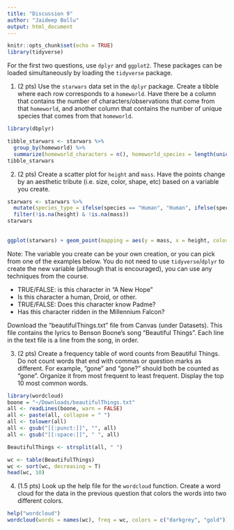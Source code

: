 ```yaml
---
title: "Discussion 9"
author: "Jaideep Bollu"
output: html_document
---
```


```r
knitr::opts_chunk$set(echo = TRUE)
library(tidyverse)
```

For the first two questions, use `dplyr` and `ggplot2`. These packages can be loaded simultaneously by loading the `tidyverse` package. 

1) (2 pts)  Use the `starwars` data set in the `dplyr` package. Create a tibble where each row corresponds to a `homeworld`.  Have there be a column that contains the number of characters/observations that come from that `homeworld`, and another column that contains the number of unique species that comes from that `homeworld`.

```r
library(dbplyr)

tibble_starwars <- starwars %>%
  group_by(homeworld) %>%
  summarize(homeworld_characters = n(), homeworld_species = length(unique(species)))
tibble_starwars
```

2) (2 pts) Create a scatter plot for `height` and `mass`.  Have the points change by an aesthetic tribute (i.e. size, color, shape, etc) based on a variable you create. 

```r
starwars <- starwars %>%
  mutate(species_type = ifelse(species == "Human", "Human", ifelse(species == "Droid", "Droid", "Other"))) %>%
  filter(!is.na(height) & !is.na(mass))
starwars
         
         
ggplot(starwars) + geom_point(mapping = aes(y = mass, x = height, color = species_type)) + labs(title = "Height vs. Mass", subtitle = "For Starwars Characters", x = "Height", y = "Mass")
```

Note:  The variable you create can be your own creation, or you can pick from one of the examples below.  You do not need to use `tidyverse`/`dplyr` to create the new variable (although that is encouraged), you can use any techniques from the course. 

- TRUE/FALSE: is this character in "A New Hope"
- Is this character a human, Droid, or other. 
- TRUE/FALSE: Does this character know Padme?
- Has this character ridden in the 	Millennium Falcon?

Download the "beautifulThings.txt" file from Canvas (under Datasets). This file contains the lyrics to Benson Boone's song "Beautiful Things". Each line in the text file is a line from the song, in order. 

3) (2 pts) Create a frequency table of word counts from Beautiful Things. Do not count words that end with commas or question marks as different. For example, "gone" and "gone?" should both be counted as "gone". Organize it from most frequent to least frequent.  Display the top 10 most common words.

```r
library(wordcloud)
boone = "~/Downloads/beautifulThings.txt"
all <- readLines(boone, warn = FALSE)
all <- paste(all, collapse = " ")
all <- tolower(all)
all <- gsub("[[:punct:]]", "", all)
all <- gsub("[[:space:]]", " ", all)

BeautifulThings <- strsplit(all, " ")

wc <- table(BeautifulThings)
wc <- sort(wc, decreasing = T)
head(wc, 10)
```

4) (1.5 pts) Look up the help file for the `wordcloud` function. Create a word cloud for the data in the previous question that colors the words into two different colors.

```r
help("wordcloud")
wordcloud(words = names(wc), freq = wc, colors = c("darkgrey", "gold"))
```






